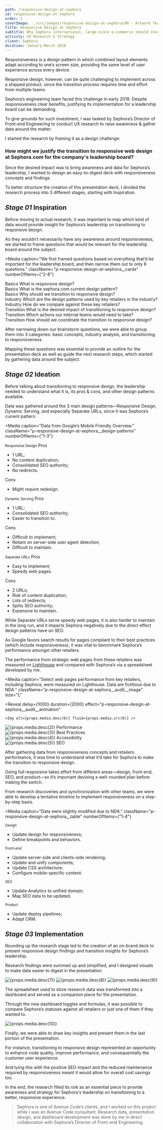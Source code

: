 ```yaml
---
path: /responsive-design-at-sephora
id: responsive-design-at-sephora
order: 1
coverImage: ../src/images/responsive-design-at-sephora/00 - Artwork featuring Sephora logo in multiple sizes.poster.jpg
title: Responsive Design at Sephora
subtitle: Why Sephora international, large-scale e-commerce should invest into responsiveness across it’s platform.
activity: UX Research & Strategy
client: Sephora
duration: January—March 2019
---
```



Responsiveness is a design pattern in which combined layout elements adapt according to one’s screen size, providing the same level of user experience across every device.

Responsive design, however, can be quite challenging to implement across a shipped product, since the transition process requires time and effort from multiple teams.

Sephora’s engineering team faced this challenge in early 2019. Despite responsiveness clear benefits, justifying its implementation for a leadership board can be demanding.

To give grounds for such investment, I was tasked by Sephora’s Director of Front-end Engineering to conduct UX research to raise awareness & gather data around the matter.

I started the research by framing it as a design challenge:

### How might we justify the transition to responsive web design at Sephora.com for the company's leadership board?

Since the desired impact was to bring awareness and data for Sephora’s leadership, I wanted to design an easy-to-digest deck with responsiveness concepts and findings.

To better structure the creation of this presentation deck, I divided the research process into 3 different stages, starting with Inspiration.

## _Stage 01_ Inspiration

Before moving to actual research, it was important to map which kind of data would provide insight for Sephora’s leadership on transitioning to responsive design.

As they wouldn’t necessarily have any awareness around responsiveness, we started to frame questions that would be relevant for the leadership board around the subject.

<Media
  caption="We first framed questions based on everything that’d be important for the leadership board, and then narrow them out to only 8 questions."
  className="p-responsive-design-at-sephora__cards"
  numberOfItems={"2-8"}
>
  <div className="p-responsive-design-at-sephora__cards__item annotation">
    <Fade delay={1000}>
      <span className="highlight">Basics</span>
      What is responsive design?
    </Fade>
  </div>
  <div className="p-responsive-design-at-sephora__cards__item annotation">
    <Fade delay={1250}>
      <span className="highlight">Basics</span>
      What is the sephora.com current design pattern?
    </Fade>
  </div>
  <div className="p-responsive-design-at-sephora__cards__item annotation">
    <Fade delay={1500}>
      <span className="highlight">Basics</span>
      Why should we transition to responsive design?
    </Fade>
  </div>
  <div className="p-responsive-design-at-sephora__cards__item annotation">
    <Fade delay={1750}>
      <span className="highlight">Industry</span>
      Which are the design patterns used by key retailers in the industry?
    </Fade>
  </div>
  <div className="p-responsive-design-at-sephora__cards__item annotation">
    <Fade delay={2000}>
      <span className="highlight">Industry</span>
      How do we compare against these key retailers?
    </Fade>
  </div>
  <div className="p-responsive-design-at-sephora__cards__item annotation">
    <Fade delay={2250}>
      <span className="highlight">Transition</span>
      What is the desired impact of transitioning to responsive design?
    </Fade>
  </div>
  <div className="p-responsive-design-at-sephora__cards__item annotation">
    <Fade delay={2500}>
      <span className="highlight">Transition</span>
      Which actions our internal teams would need to take?
    </Fade>
  </div>
  <div className="p-responsive-design-at-sephora__cards__item annotation">
    <Fade delay={2750}>
      <span className="highlight">Transition</span>
      How should we coordinate the transition to responsive design?
    </Fade>
  </div>
</Media>

After narrowing down our brainstorm questions, we were able to group them into 3 categories: basic concepts, industry analysis, and transitioning to responsiveness.

Mapping these questions was essential to provide an outline for the presentation deck as well as guide the next research steps, which started by gathering data around the subject.

## _Stage 02_ Ideation

Before talking about transitioning to responsive design, the leadership needed to understand what it is, its pros & cons, and other design patterns available.

Data was gathered around the 3 main design patterns—Responsive Design, Dynamic Serving, and especially Separate URLs, since it was Sephora’s current pattern.

<Media
  caption="Data from Google’s Mobile Friendly Overview."
  className="p-responsive-design-at-sephora__design-patterns"
  numberOfItems={"1-3"}
>
  <div className="p-responsive-design-at-sephora__table__item">
    <Fade delay={1000}>
      <small>Responsive Design</small>
      <span className="highlight">Pros</span>
      <ul>
        <li className="annotation">1 URL;</li>
        <li className="annotation">No content duplication;</li>
        <li className="annotation">Consolidated SEO authority;</li>
        <li className="annotation">No redirects.</li>
      </ul>
      <span className="highlight">Cons</span>
      <ul>
        <li className="annotation">Might require redesign.</li>
      </ul>
    </Fade>
  </div>
  <div className="p-responsive-design-at-sephora__table__item">
    <Fade delay={1250}>
      <small>Dynamic Serving</small>
      <span className="highlight">Pros</span>
      <ul>
        <li className="annotation">1 URL;</li>
        <li className="annotation">Consolidated SEO authority;</li>
        <li className="annotation">Easier to transition to.</li>
      </ul>
      <span className="highlight">Cons</span>
      <ul>
        <li className="annotation">Difficult to implement;</li>
        <li className="annotation">
          Reliant on server-side user agent detection;
        </li>
        <li className="annotation">Difficult to maintain.</li>
      </ul>
    </Fade>
  </div>
  <div className="p-responsive-design-at-sephora__table__item">
    <Fade delay={1500}>
      <small>Separate URLs</small>
      <span className="highlight">Pros</span>
      <ul>
        <li className="annotation">Easy to implement;</li>
        <li className="annotation">Speedy web pages.</li>
      </ul>
      <span className="highlight">Cons</span>
      <ul>
        <li className="annotation">2 URLs;</li>
        <li className="annotation">Risk of content duplication;</li>
        <li className="annotation">Lots of redirects;</li>
        <li className="annotation">Splits SEO authority;</li>
        <li className="annotation">Expensive to maintain.</li>
      </ul>
    </Fade>
  </div>
</Media>

While Separate URLs serve speedy web pages, it is also harder to maintain in the long run, and it impacts Sephora negatively due to the direct effect design patterns have on SEO.

As Google favors search results for pages compliant to their best practices (which include responsiveness), it was vital to benchmark Sephora’s performance amongst other retailers.

The performance from strategic web pages from these retailers was measured on [Lighthouse](https://developers.google.com/web/tools/lighthouse) and compared with Sephora’s via a spreadsheet developed by me.

<Media
  caption="Select web pages performance from key retailers, including Sephora, were measured on Lighthouse. Data are fictitious due to NDA."
  className="p-responsive-design-at-sephora__audit__image"
  size="L"
>
  <Reveal
    delay={1000}
    duration={2000}
    effect="p-responsive-design-at-sephora__audit__animation"
  >
    <Img alt={props.media.desc(6)} fluid={props.media.src(6)} />
  </Reveal>
</Media>
<Media
  className="p-responsive-design-at-sephora__audit__items"
  numberOfItems={"2-4"}
>
  <Fade bottom delay={200} duration={2000}>
    <div className="p-responsive-design-at-sephora__audit__item">
      <img alt={props.media.desc(2)} src={props.media.src(2)} />
      <span className="highlight">Performance</span>
    </div>
  </Fade>
  <Fade bottom delay={400} duration={2000}>
    <div className="p-responsive-design-at-sephora__audit__item">
      <img alt={props.media.desc(3)} src={props.media.src(3)} />
      <span className="highlight">Best Practices</span>
    </div>
  </Fade>
  <Fade bottom delay={600} duration={2000}>
    <div className="p-responsive-design-at-sephora__audit__item">
      <img alt={props.media.desc(4)} src={props.media.src(4)} />
      <span className="highlight">Accessibility</span>
    </div>
  </Fade>
  <Fade bottom delay={800} duration={2000}>
    <div className="p-responsive-design-at-sephora__audit__item">
      <img alt={props.media.desc(5)} src={props.media.src(5)} />
      <span className="highlight">SEO</span>
    </div>
  </Fade>
</Media>

After gathering data from responsiveness concepts and retailers performance, it was time to understand what it’d take for Sephora to make the transition to responsive design.

Going full responsive takes effort from different areas—design, front-end, SEO, and product—so it’s important devising a well-rounded plan before making the switch.

From research discoveries and synchronization with other teams, we were able to develop a tentative timeline to implement responsiveness on a step-by-step basis.

<Media
  caption="Data were slightly modified due to NDA."
  className="p-responsive-design-at-sephora__table"
  numberOfItems={"1-4"}
>
  <div className="p-responsive-design-at-sephora__table__item">
    <Fade delay={1000}>
      <small>Design</small>
      <ul>
        <li className="annotation">Update design for responsiveness;</li>
        <li className="annotation">Define breakpoints and behaviors.</li>
      </ul>
    </Fade>
  </div>
  <div className="p-responsive-design-at-sephora__table__item">
    <Fade delay={1250}>
      <small>Front-end</small>
      <ul>
        <li className="annotation">
          Update server-side and clients-side rendering;
        </li>
        <li className="annotation">Update and unify components;</li>
        <li className="annotation">Update CSS architecture;</li>
        <li className="annotation">Configure mobile-specific content.</li>
      </ul>
    </Fade>
  </div>
  <div className="p-responsive-design-at-sephora__table__item">
    <Fade delay={1500}>
      <small>SEO</small>
      <ul>
        <li className="annotation">Update Analytics to unified domain;</li>
        <li className="annotation">Map SEO data to be updated.</li>
      </ul>
    </Fade>
  </div>
  <div className="p-responsive-design-at-sephora__table__item">
    <Fade delay={1750}>
      <small>Product</small>
      <ul>
        <li className="annotation">Update deploy pipelines;</li>
        <li className="annotation">Adapt CRM.</li>
      </ul>
    </Fade>
  </div>
</Media>

## _Stage 03_ Implementation

Rounding up the research stage led to the creation of an on-brand deck to present responsive design findings and transition insights for Sephora’s leadership.

Research findings were summed up and simplified, and I designed visuals to make data easier to digest in the presentation.

<Media caption="Sephora’s branding template was used to craft a presentation deck to display the UX research findings. Data are blurred due to NDA.">
  <Img alt={props.media.desc(7)} fluid={props.media.src(7)} />
</Media>
<Media
  caption="Visuals were designed to better explain how responsive behavior should work. As we resize web browser, Sephora page doesn’t display responsive behavior, while the Walmart page does."
  numberOfItems={"1-2"}
>
  <img alt={props.media.desc(8)} src={props.media.src(8)} />
  <img alt={props.media.desc(9)} src={props.media.src(9)} />
</Media>

The spreadsheet used to store research data was transformed into a dashboard and served as a companion piece for the presentation.

Through the new dashboard toggles and formulas, it was possible to compare Sephora’s statuses against all retailers or just one of them if they wanted to.

<Media caption="Caption: The dashboard was meant to help with data visualization and to provide a deeper look at the research findings. Data are blurred due to NDA.">
  <Img alt={props.media.desc(10)} fluid={props.media.src(10)} />
</Media>

Finally, we were able to draw key insights and present them in the last portion of the presentation.

For instance, transitioning to responsive design represented an opportunity to enhance code quality, improve performance, and consequentially the customer user experience.

And tying this with the positive SEO impact and the reduced maintenance required by responsiveness meant it would allow for overall cost savings too.

In the end, the research filled its role as an essential piece to provide awareness and strategy for Sephora's leadership on transitioning to a better, responsive experience.

> Sephora is one of Avenue Code’s clients, and I worked on this project while I was an Avenue Code consultant. Research data, presentation design, and dashboard development was done by me in direct collaboration with Sephora’s Director of Front-end Engineering.
